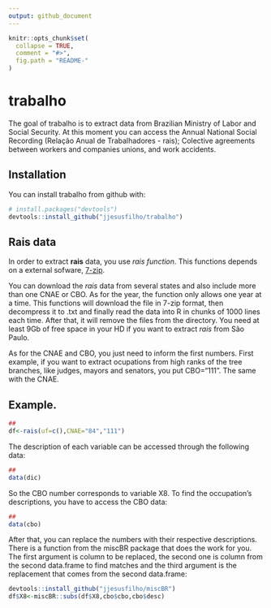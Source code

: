 ```yaml
---
output: github_document
---
```


<!-- README.md is generated from README.Rmd. Please edit that file -->

```r
knitr::opts_chunk$set(
  collapse = TRUE,
  comment = "#>",
  fig.path = "README-"
)
```

# trabalho

The goal of trabalho is to extract data from Brazilian Ministry of Labor and Social Security. At this moment you can access the Annual National Social Recording (Relação Anual de Trabalhadores - rais); Colective agreements between workers and companies unions, and work accidents.

## Installation

You can install trabalho from github with:

```r
# install.packages("devtools")
devtools::install_github("jjesusfilho/trabalho")
```

## Rais data

In order to extract **rais** data,  you use *rais function*. This functions depends on a external sofware, [7-zip](http://www.7-zip.org/).

You can download the *rais* data from several states and also include more than one CNAE or CBO. As for the year, the function only allows one year at a time. This functions will download the file in 7-zip format, then decompress it to .txt and finally read the data into R in chunks of 1000 lines each time. After that, it will remove the files from the directory. You need at least 9Gb of free space in your HD if you want to extract *rais* from São Paulo.

As for the CNAE and CBO, you just need to inform the first numbers. First example, if you want to extract ocupations from high ranks of the tree branches, like judges, mayors and senators, you put CBO="111". The same with the CNAE.

## Example.


```r
## 
df<-rais(uf=c(),CNAE="84","111")
```

The description of each variable can be accessed through the following data:

```r
## 
data(dic)
```

So the CBO number corresponds to variable X8. To find the occupation's descriptions, you have to access the CBO data:


```r
## 
data(cbo)
```

After that, you can replace the numbers with their respective descriptions. There is a function from the miscBR package that does the work for you. The first argument is column to be replaced, the second one is column from the second data.frame to find matches and the third argument is the replacement that comes from the second data.frame:


```r
devtools::install_github("jjesusfilho/miscBR")
df$X8<-miscBR::subs(df$X8,cbo$cbo,cbo$desc)
```


